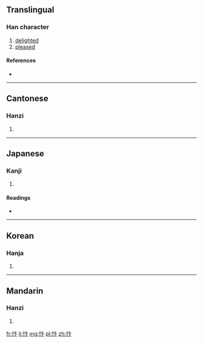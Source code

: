 ==Translingual==

===Han character===
{{Han char|rn=61|rad=心|as=04|sn=7|four=9003<sub>0</sub>|canj=心卜卜 (PYY)}}

# [[delighted]]
# [[pleased]]

====References====
* {{Han ref|kx=0378.030|dkj=10372|dj=0706.030|hdz=42278.040|uh=5FED|ud=24557|bh=CAD9|bd=51929}}

----

==Cantonese==

===Hanzi===
{{yue-hanzi|jyut=|y=bin6}}

# {{defn|lang=yue|sort=心04}}

----

==Japanese==

===Kanji===
{{ja-kanji|grade=|rs=心04}}

# {{defn|lang=ja|sort=心04}}

====Readings====
* {{ja-readings|on=[[へん]] (hen), [[べん]] (ben)|kun=[[たのしむ]] (tanoshimu)}}

----

==Korean==

===Hanja===
{{ko-hanja|hangeul=변|eumhun=|rv=byeon|mr=pyŏn|y=pyen}}

# {{defn|lang=ko|sort=心04}}

----

==Mandarin==

===Hanzi===
{{cmn-hanzi|pin=[[biàn]] ([[bian4]])|wg=pien<sup>4</sup>}}

# {{defn|lang=cmn|sort=心04}}

[[fr:忭]]
[[li:忭]]
[[mg:忭]]
[[pl:忭]]
[[zh:忭]]